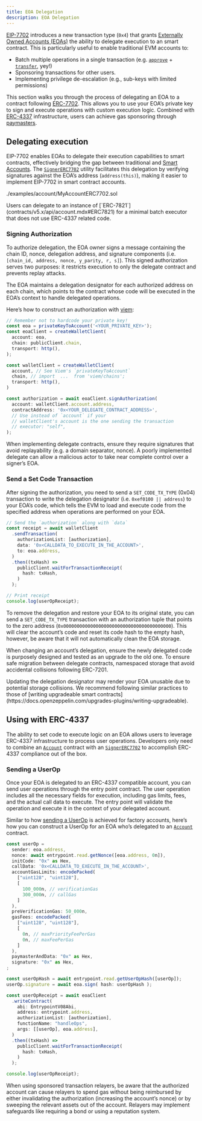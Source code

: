 ```yaml
---
title: EOA Delegation
description: EOA Delegation
---
```


[EIP-7702](https://eips.ethereum.org/EIPS/eip-7702) introduces a new transaction type (`0x4`) that grants [Externally Owned Accounts (EOAs)](https://ethereum.org/en/developers/docs/accounts/) the ability to delegate execution to an smart contract. This is particularly useful to enable traditional EVM accounts to:

* Batch multiple operations in a single transaction (e.g. [`approve`](contracts/v5.x/api/token/ERC20.mdx#IERC20-approve-address-uint256-) + [`transfer`](contracts/v5.x/api/token/ERC20.mdx#IERC20-transfer-address-uint256-), yey!)
* Sponsoring transactions for other users.
* Implementing privilege de-escalation (e.g., sub-keys with limited permissions)

This section walks you through the process of delegating an EOA to a contract following [ERC-7702](https://eips.ethereum.org/EIPS/eip-7702). This allows you to use your EOA’s private key to sign and execute operations with custom execution logic. Combined with [ERC-4337](https://eips.ethereum.org/EIPS/eip-4337) infrastructure, users can achieve gas sponsoring through [paymasters](https://docs.openzeppelin.com/community-contracts/paymasters).

## Delegating execution

EIP-7702 enables EOAs to delegate their execution capabilities to smart contracts, effectively bridging the gap between traditional and [Smart Accounts](accounts.mdx). The [`SignerERC7702`](contracts/v5.x/api/utils/cryptography.mdx) utility facilitates this delegation by verifying signatures against the EOA’s address (`address(this)`), making it easier to implement EIP-7702 in smart contract accounts.

<include cwd lang='solidity'>./examples/account/MyAccountERC7702.sol</include>

<Callout>
Users can delegate to an instance of [`ERC-7821`](contracts/v5.x/api/account.mdx#ERC7821) for a minimal batch executor that does not use ERC-4337 related code.
</Callout>

### Signing Authorization

To authorize delegation, the EOA owner signs a message containing the chain ID, nonce, delegation address, and signature components (i.e. `[chain_id, address, nonce, y_parity, r, s]`). This signed authorization serves two purposes: it restricts execution to only the delegate contract and prevents replay attacks.

The EOA maintains a delegation designator for each authorized address on each chain, which points to the contract whose code will be executed in the EOA’s context to handle delegated operations.

Here’s how to construct an authorization with [viem](https://viem.sh/):

```typescript
// Remember not to hardcode your private key! 
const eoa = privateKeyToAccount('<YOUR_PRIVATE_KEY>');
const eoaClient = createWalletClient(
  account: eoa,
  chain: publicClient.chain,
  transport: http(),
);

const walletClient = createWalletClient(
  account, // See Viem's `privateKeyToAccount`
  chain, // import  ...  from 'viem/chains';
  transport: http(),
)

const authorization = await eoaClient.signAuthorization(
  account: walletClient.account.address,
  contractAddress: '0x<YOUR_DELEGATE_CONTRACT_ADDRESS>',
  // Use instead of `account` if your 
  // walletClient's account is the one sending the transaction
  // executor: "self",
);
```

<Callout>
When implementing delegate contracts, ensure they require signatures that avoid replayability (e.g. a domain separator, nonce).
</Callout>
A poorly implemented delegate can allow a malicious actor to take near complete control over a signer’s EOA.

### Send a Set Code Transaction

After signing the authorization, you need to send a `SET_CODE_TX_TYPE` (0x04) transaction to write the delegation designator (i.e. `0xef0100 || address`) to your EOA’s code, which tells the EVM to load and execute code from the specified address when operations are performed on your EOA.

```typescript
// Send the `authorization` along with `data`
const receipt = await walletClient
  .sendTransaction(
    authorizationList: [authorization],
    data: '0x<CALLDATA_TO_EXECUTE_IN_THE_ACCOUNT>',
    to: eoa.address,
  )
  .then((txHash) =>
    publicClient.waitForTransactionReceipt(
      hash: txHash,
    )
  );

// Print receipt
console.log(userOpReceipt);
```

To remove the delegation and restore your EOA to its original state, you can send a `SET_CODE_TX_TYPE` transaction with an authorization tuple that points to the zero address (`0x0000000000000000000000000000000000000000`). This will clear the account’s code and reset its code hash to the empty hash, however, be aware that it will not automatically clean the EOA storage.

When changing an account’s delegation, ensure the newly delegated code is purposely designed and tested as an upgrade to the old one. To ensure safe migration between delegate contracts, namespaced storage that avoid accidental collisions following ERC-7201. 

<Callout type='warn'>
Updating the delegation designator may render your EOA unusable due to potential storage collisions. We recommend following similar practices to those of [writing upgradeable smart contracts](https://docs.openzeppelin.com/upgrades-plugins/writing-upgradeable).
</Callout>

## Using with ERC-4337

The ability to set code to execute logic on an EOA allows users to leverage ERC-4337 infrastructure to process user operations. Developers only need to combine an [`Account`](contracts/v5.x/api/account.mdx#Account) contract with an [`SignerERC7702`](contracts/v5.x/api/utils/cryptography.mdx#SignerERC7702) to accomplish ERC-4337 compliance out of the box.

### Sending a UserOp

Once your EOA is delegated to an ERC-4337 compatible account, you can send user operations through the entry point contract. The user operation includes all the necessary fields for execution, including gas limits, fees, and the actual call data to execute. The entry point will validate the operation and execute it in the context of your delegated account.

Similar to how [sending a UserOp](accounts.mdx#bundle_a_useroperation) is achieved for factory accounts, here’s how you can construct a UserOp for an EOA who’s delegated to an [`Account`](contracts/v5.x/api/account.mdx#Account) contract.

```typescript
const userOp = 
  sender: eoa.address,
  nonce: await entrypoint.read.getNonce([eoa.address, 0n]),
  initCode: "0x" as Hex,
  callData: '0x<CALLDATA_TO_EXECUTE_IN_THE_ACCOUNT>',
  accountGasLimits: encodePacked(
    ["uint128", "uint128"],
    [
      100_000n, // verificationGas
      300_000n, // callGas
    ]
  ),
  preVerificationGas: 50_000n,
  gasFees: encodePacked(
    ["uint128", "uint128"],
    [
      0n, // maxPriorityFeePerGas
      0n, // maxFeePerGas
    ]
  ),
  paymasterAndData: "0x" as Hex,
  signature: "0x" as Hex,
;

const userOpHash = await entrypoint.read.getUserOpHash([userOp]);
userOp.signature = await eoa.sign( hash: userOpHash );

const userOpReceipt = await eoaClient
  .writeContract(
    abi: EntrypointV08Abi,
    address: entrypoint.address,
    authorizationList: [authorization],
    functionName: "handleOps",
    args: [[userOp], eoa.address],
  )
  .then((txHash) =>
    publicClient.waitForTransactionReceipt(
      hash: txHash,
    )
  );

console.log(userOpReceipt);
```

<Callout>
When using sponsored transaction relayers, be aware that the authorized account can cause relayers to spend gas without being reimbursed by either invalidating the authorization (increasing the account’s nonce) or by sweeping the relevant assets out of the account. Relayers may implement safeguards like requiring a bond or using a reputation system.
</Callout>

